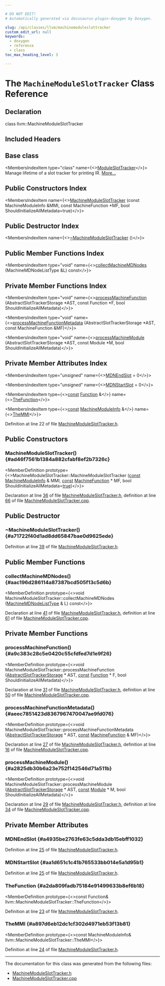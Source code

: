 ```yaml
---

# DO NOT EDIT!
# Automatically generated via docusaurus-plugin-doxygen by Doxygen.

slug: /api/classes/llvm/machinemoduleslottracker
custom_edit_url: null
keywords:
  - doxygen
  - reference
  - class
toc_max_heading_level: 3

---
```





# The `MachineModuleSlotTracker` Class Reference

<DoxygenPage pluginConfig={pluginConfig}>



## Declaration

<CodeBlock>class llvm::MachineModuleSlotTracker</CodeBlock>

## Included Headers

<IncludesList>
<IncludesListItem
  filePath="llvm/CodeGen/MachineModuleSlotTracker.h"
  permalink="/docs/api/files/include/include/llvm/include/llvm/codegen/machinemoduleslottracker-h"
  isLocal="true" />
</IncludesList>

## Base class

<MembersIndex>

<MembersIndexItem
  type="class"
  name={<><a href="/docs/api/classes/llvm/moduleslottracker">ModuleSlotTracker</a></>}>
Manage lifetime of a slot tracker for printing IR. <a href="/docs/api/classes/llvm/moduleslottracker/#details">More...</a>
</MembersIndexItem>

</MembersIndex>

## Public Constructors Index

<MembersIndex>

<MembersIndexItem
  name={<><a href="#ad46f7561b1384a882cfabf8ef2b7326c">MachineModuleSlotTracker</a> (const MachineModuleInfo &amp;MMI, const MachineFunction &#42;MF, bool ShouldInitializeAllMetadata=true)</>}>
</MembersIndexItem>

</MembersIndex>

## Public Destructor Index

<MembersIndex>

<MembersIndexItem
  name={<><a href="#a71722f40d1ad8dd65847bae0d9625ede">~MachineModuleSlotTracker</a> ()</>}>
</MembersIndexItem>

</MembersIndex>

## Public Member Functions Index

<MembersIndex>

<MembersIndexItem
  type="void"
  name={<><a href="#aac196d286114a87387bcd505f13c5d6b">collectMachineMDNodes</a> (MachineMDNodeListType &amp;L) const</>}>
</MembersIndexItem>

</MembersIndex>

## Private Member Functions Index

<MembersIndex>

<MembersIndexItem
  type="void"
  name={<><a href="#a9c383c28c5e0420c55cfdfed7d1e9f26">processMachineFunction</a> (AbstractSlotTrackerStorage &#42;AST, const Function &#42;F, bool ShouldInitializeAllMetadata)</>}>
</MembersIndexItem>

<MembersIndexItem
  type="void"
  name={<><a href="#aeec7851423d8367967470047ae9fd076">processMachineFunctionMetadata</a> (AbstractSlotTrackerStorage &#42;AST, const MachineFunction &amp;MF)</>}>
</MembersIndexItem>

<MembersIndexItem
  type="void"
  name={<><a href="#a2825db30b6a23e752f142546d71a511b">processMachineModule</a> (AbstractSlotTrackerStorage &#42;AST, const Module &#42;M, bool ShouldInitializeAllMetadata)</>}>
</MembersIndexItem>

</MembersIndex>

## Private Member Attributes Index

<MembersIndex>

<MembersIndexItem
  type="unsigned"
  name={<><a href="#a4935be2763fe63c5dda3db15ebff1032">MDNEndSlot</a> = 0</>}>
</MembersIndexItem>

<MembersIndexItem
  type="unsigned"
  name={<><a href="#aa1d651c1c41b765533bb014e5a1d95b1">MDNStartSlot</a> = 0</>}>
</MembersIndexItem>

<MembersIndexItem
  type={<><a href="/docs/api/files/lib/lib/target/lib/target/aarch64/aarch64promoteconstant-cpp/#a90f8350fecae261c25be85d38b451bff">const</a> <a href="/docs/api/classes/llvm/function">Function</a> &amp;</>}
  name={<><a href="#a2da809fadb75184e91499633b8ef6b18">TheFunction</a></>}>
</MembersIndexItem>

<MembersIndexItem
  type={<><a href="/docs/api/files/lib/lib/target/lib/target/aarch64/aarch64promoteconstant-cpp/#a90f8350fecae261c25be85d38b451bff">const</a> <a href="/docs/api/classes/llvm/machinemoduleinfo">MachineModuleInfo</a> &amp;</>}
  name={<><a href="#a897d6eb12dc1cf302d4971eb53f13b81">TheMMI</a></>}>
</MembersIndexItem>

</MembersIndex>


Definition at line 22 of file <a href="/docs/api/files/include/include/llvm/include/llvm/codegen/machinemoduleslottracker-h">MachineModuleSlotTracker.h</a>.

<SectionDefinition>

## Public Constructors

### MachineModuleSlotTracker() {#ad46f7561b1384a882cfabf8ef2b7326c}

<MemberDefinition
  prototype={<>MachineModuleSlotTracker::MachineModuleSlotTracker (<a href="/docs/api/files/lib/lib/target/lib/target/aarch64/aarch64promoteconstant-cpp/#a90f8350fecae261c25be85d38b451bff">const</a> <a href="/docs/api/classes/llvm/machinemoduleinfo">MachineModuleInfo</a> &amp; MMI, <a href="/docs/api/files/lib/lib/target/lib/target/aarch64/aarch64promoteconstant-cpp/#a90f8350fecae261c25be85d38b451bff">const</a> <a href="/docs/api/classes/llvm/machinefunction">MachineFunction</a> &#42; MF, bool ShouldInitializeAllMetadata=<a href="/docs/api/files/lib/lib/analysis/basicaliasanalysis-cpp/#af6d5cafbdfc5313e65d990120021a3ec">true</a>)</>}>

Declaration at line <a href="/docs/api/files/include/include/llvm/include/llvm/codegen/machinemoduleslottracker-h/#l00036">36</a> of file <a href="/docs/api/files/include/include/llvm/include/llvm/codegen/machinemoduleslottracker-h">MachineModuleSlotTracker.h</a>, definition at line <a href="/docs/api/files/lib/lib/codegen/machinemoduleslottracker-cpp/#l00066">66</a> of file <a href="/docs/api/files/lib/lib/codegen/machinemoduleslottracker-cpp">MachineModuleSlotTracker.cpp</a>.
</MemberDefinition>

</SectionDefinition>

<SectionDefinition>

## Public Destructor

### ~MachineModuleSlotTracker() {#a71722f40d1ad8dd65847bae0d9625ede}

<MemberDefinition
  prototype="MachineModuleSlotTracker::~MachineModuleSlotTracker ()">

Definition at line <a href="/docs/api/files/include/include/llvm/include/llvm/codegen/machinemoduleslottracker-h/#l00039">39</a> of file <a href="/docs/api/files/include/include/llvm/include/llvm/codegen/machinemoduleslottracker-h">MachineModuleSlotTracker.h</a>.
</MemberDefinition>

</SectionDefinition>

<SectionDefinition>

## Public Member Functions

### collectMachineMDNodes() {#aac196d286114a87387bcd505f13c5d6b}

<MemberDefinition
  prototype={<>void MachineModuleSlotTracker::collectMachineMDNodes (<a href="/docs/api/classes/llvm/moduleslottracker/#a6aef0029425988cbe468cf78bf898bdb">MachineMDNodeListType</a> &amp; L) const</>}>

Declaration at line <a href="/docs/api/files/include/include/llvm/include/llvm/codegen/machinemoduleslottracker-h/#l00041">41</a> of file <a href="/docs/api/files/include/include/llvm/include/llvm/codegen/machinemoduleslottracker-h">MachineModuleSlotTracker.h</a>, definition at line <a href="/docs/api/files/lib/lib/codegen/machinemoduleslottracker-cpp/#l00061">61</a> of file <a href="/docs/api/files/lib/lib/codegen/machinemoduleslottracker-cpp">MachineModuleSlotTracker.cpp</a>.
</MemberDefinition>

</SectionDefinition>

<SectionDefinition>

## Private Member Functions

### processMachineFunction() {#a9c383c28c5e0420c55cfdfed7d1e9f26}

<MemberDefinition
  prototype={<>void MachineModuleSlotTracker::processMachineFunction (<a href="/docs/api/classes/llvm/abstractslottrackerstorage">AbstractSlotTrackerStorage</a> &#42; AST, <a href="/docs/api/files/lib/lib/target/lib/target/aarch64/aarch64promoteconstant-cpp/#a90f8350fecae261c25be85d38b451bff">const</a> <a href="/docs/api/classes/llvm/function">Function</a> &#42; F, bool ShouldInitializeAllMetadata)</>}>

Declaration at line <a href="/docs/api/files/include/include/llvm/include/llvm/codegen/machinemoduleslottracker-h/#l00031">31</a> of file <a href="/docs/api/files/include/include/llvm/include/llvm/codegen/machinemoduleslottracker-h">MachineModuleSlotTracker.h</a>, definition at line <a href="/docs/api/files/lib/lib/codegen/machinemoduleslottracker-cpp/#l00050">50</a> of file <a href="/docs/api/files/lib/lib/codegen/machinemoduleslottracker-cpp">MachineModuleSlotTracker.cpp</a>.
</MemberDefinition>

### processMachineFunctionMetadata() {#aeec7851423d8367967470047ae9fd076}

<MemberDefinition
  prototype={<>void MachineModuleSlotTracker::processMachineFunctionMetadata (<a href="/docs/api/classes/llvm/abstractslottrackerstorage">AbstractSlotTrackerStorage</a> &#42; AST, <a href="/docs/api/files/lib/lib/target/lib/target/aarch64/aarch64promoteconstant-cpp/#a90f8350fecae261c25be85d38b451bff">const</a> <a href="/docs/api/classes/llvm/machinefunction">MachineFunction</a> &amp; MF)</>}>

Declaration at line <a href="/docs/api/files/include/include/llvm/include/llvm/codegen/machinemoduleslottracker-h/#l00027">27</a> of file <a href="/docs/api/files/include/include/llvm/include/llvm/codegen/machinemoduleslottracker-h">MachineModuleSlotTracker.h</a>, definition at line <a href="/docs/api/files/lib/lib/codegen/machinemoduleslottracker-cpp/#l00016">16</a> of file <a href="/docs/api/files/lib/lib/codegen/machinemoduleslottracker-cpp">MachineModuleSlotTracker.cpp</a>.
</MemberDefinition>

### processMachineModule() {#a2825db30b6a23e752f142546d71a511b}

<MemberDefinition
  prototype={<>void MachineModuleSlotTracker::processMachineModule (<a href="/docs/api/classes/llvm/abstractslottrackerstorage">AbstractSlotTrackerStorage</a> &#42; AST, <a href="/docs/api/files/lib/lib/target/lib/target/aarch64/aarch64promoteconstant-cpp/#a90f8350fecae261c25be85d38b451bff">const</a> <a href="/docs/api/classes/llvm/module">Module</a> &#42; M, bool ShouldInitializeAllMetadata)</>}>

Declaration at line <a href="/docs/api/files/include/include/llvm/include/llvm/codegen/machinemoduleslottracker-h/#l00029">29</a> of file <a href="/docs/api/files/include/include/llvm/include/llvm/codegen/machinemoduleslottracker-h">MachineModuleSlotTracker.h</a>, definition at line <a href="/docs/api/files/lib/lib/codegen/machinemoduleslottracker-cpp/#l00034">34</a> of file <a href="/docs/api/files/lib/lib/codegen/machinemoduleslottracker-cpp">MachineModuleSlotTracker.cpp</a>.
</MemberDefinition>

</SectionDefinition>

<SectionDefinition>

## Private Member Attributes

### MDNEndSlot {#a4935be2763fe63c5dda3db15ebff1032}

<MemberDefinition
  prototype="unsigned llvm::MachineModuleSlotTracker::MDNEndSlot = 0">

Definition at line <a href="/docs/api/files/include/include/llvm/include/llvm/codegen/machinemoduleslottracker-h/#l00025">25</a> of file <a href="/docs/api/files/include/include/llvm/include/llvm/codegen/machinemoduleslottracker-h">MachineModuleSlotTracker.h</a>.
</MemberDefinition>

### MDNStartSlot {#aa1d651c1c41b765533bb014e5a1d95b1}

<MemberDefinition
  prototype="unsigned llvm::MachineModuleSlotTracker::MDNStartSlot = 0">

Definition at line <a href="/docs/api/files/include/include/llvm/include/llvm/codegen/machinemoduleslottracker-h/#l00025">25</a> of file <a href="/docs/api/files/include/include/llvm/include/llvm/codegen/machinemoduleslottracker-h">MachineModuleSlotTracker.h</a>.
</MemberDefinition>

### TheFunction {#a2da809fadb75184e91499633b8ef6b18}

<MemberDefinition
  prototype={<>const Function&amp; llvm::MachineModuleSlotTracker::TheFunction</>}>

Definition at line <a href="/docs/api/files/include/include/llvm/include/llvm/codegen/machinemoduleslottracker-h/#l00023">23</a> of file <a href="/docs/api/files/include/include/llvm/include/llvm/codegen/machinemoduleslottracker-h">MachineModuleSlotTracker.h</a>.
</MemberDefinition>

### TheMMI {#a897d6eb12dc1cf302d4971eb53f13b81}

<MemberDefinition
  prototype={<>const MachineModuleInfo&amp; llvm::MachineModuleSlotTracker::TheMMI</>}>

Definition at line <a href="/docs/api/files/include/include/llvm/include/llvm/codegen/machinemoduleslottracker-h/#l00024">24</a> of file <a href="/docs/api/files/include/include/llvm/include/llvm/codegen/machinemoduleslottracker-h">MachineModuleSlotTracker.h</a>.
</MemberDefinition>

</SectionDefinition>

<hr/>

The documentation for this class was generated from the following files:

<ul>
<li><a href="/docs/api/files/include/include/llvm/include/llvm/codegen/machinemoduleslottracker-h">MachineModuleSlotTracker.h</a></li>
<li><a href="/docs/api/files/lib/lib/codegen/machinemoduleslottracker-cpp">MachineModuleSlotTracker.cpp</a></li>
</ul>

</DoxygenPage>
